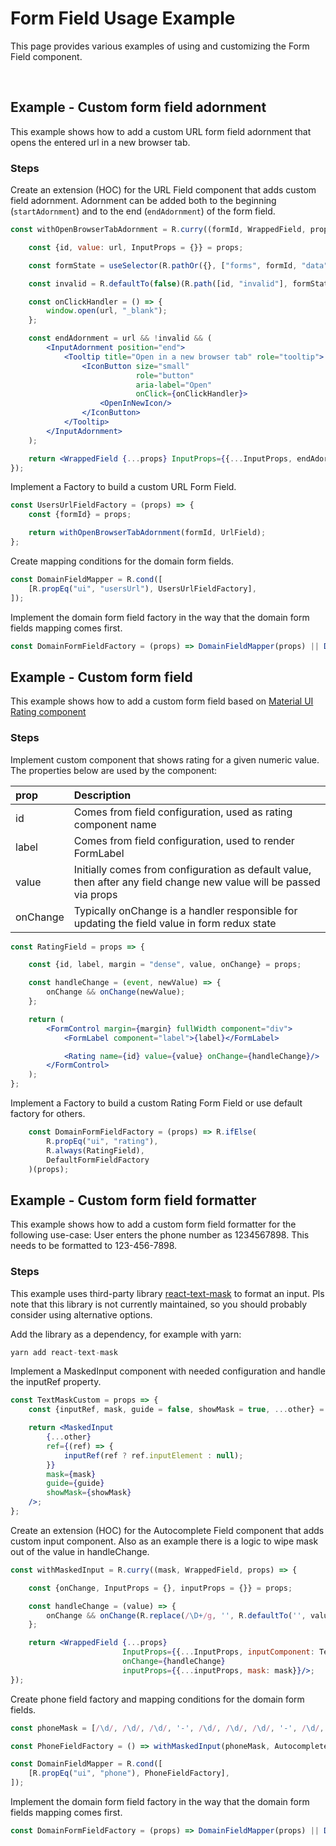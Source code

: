 
<Meta title="Examples/Form Field/README"/>

# Form Field Usage Example

This page provides various examples of using and customizing the Form Field component.

<br/>

## Example - Custom form field adornment

This example shows how to add a custom URL form field adornment that opens the entered url in a new browser tab.

### Steps

Create an extension (HOC) for the URL Field component that adds custom field adornment.
Adornment can be added both to the beginning (`startAdornment`) and to the end (`endAdornment`) of the form field.

```jsx
const withOpenBrowserTabAdornment = R.curry((formId, WrappedField, props) => {

	const {id, value: url, InputProps = {}} = props;

	const formState = useSelector(R.pathOr({}, ["forms", formId, "data"]));

	const invalid = R.defaultTo(false)(R.path([id, "invalid"], formState));

	const onClickHandler = () => {
		window.open(url, "_blank");
	};

	const endAdornment = url && !invalid && (
		<InputAdornment position="end">
			<Tooltip title="Open in a new browser tab" role="tooltip">
				<IconButton size="small"
				            role="button"
				            aria-label="Open"
				            onClick={onClickHandler}>
					<OpenInNewIcon/>
				</IconButton>
			</Tooltip>
		</InputAdornment>
	);

	return <WrappedField {...props} InputProps={{...InputProps, endAdornment}}/>;
});
```

Implement a Factory to build a custom URL Form Field.

```jsx
const UsersUrlFieldFactory = (props) => {
	const {formId} = props;

	return withOpenBrowserTabAdornment(formId, UrlField);
};
```

Create mapping conditions for the domain form fields.

```jsx
const DomainFieldMapper = R.cond([
    [R.propEq("ui", "usersUrl"), UsersUrlFieldFactory],
]);
```

Implement the domain form field factory in the way that the domain form fields mapping comes first.

```jsx
const DomainFormFieldFactory = (props) => DomainFieldMapper(props) || DefaultFormFieldFactory(props);
```


## Example - Custom form field

This example shows how to add a custom form field based on [Material UI Rating component](https://material-ui.com/components/rating/)

### Steps

Implement custom component that shows rating for a given numeric value. The properties below are used by the component:

| prop | Description |
|:----|:-------------------|
| id        |  Comes from field configuration, used as rating component name |
| label     |  Comes from field configuration, used to render FormLabel |
| value     |  Initially comes from configuration as default value, then after any field change new value will be passed via props |
| onChange  |  Typically onChange is a handler responsible for updating the field value in form redux state |


```jsx
const RatingField = props => {

    const {id, label, margin = "dense", value, onChange} = props;

    const handleChange = (event, newValue) => {
        onChange && onChange(newValue);
    };

    return (
        <FormControl margin={margin} fullWidth component="div">
            <FormLabel component="label">{label}</FormLabel>

            <Rating name={id} value={value} onChange={handleChange}/>
        </FormControl>
    );
};
```

Implement a Factory to build a custom Rating Form Field or use default factory for others.

```jsx
    const DomainFormFieldFactory = (props) => R.ifElse(
        R.propEq("ui", "rating"),
        R.always(RatingField),
        DefaultFormFieldFactory
    )(props);
```


## Example - Custom form field formatter

This example shows how to add a custom form field formatter for the following use-case:
User enters the phone number as 1234567898. This needs to be formatted to 123-456-7898.

### Steps

This example uses third-party library [react-text-mask](https://github.com/text-mask/text-mask) to format an input.
Pls note that this library is not currently maintained, so you should probably consider using alternative options.

Add the library as a dependency, for example with yarn:
```jsx
yarn add react-text-mask
```

Implement a MaskedInput component with needed configuration and handle the inputRef property.

```jsx
const TextMaskCustom = props => {
    const {inputRef, mask, guide = false, showMask = true, ...other} = props;

    return <MaskedInput
        {...other}
        ref={(ref) => {
            inputRef(ref ? ref.inputElement : null);
        }}
        mask={mask}
        guide={guide}
        showMask={showMask}
    />;
};
```

Create an extension (HOC) for the Autocomplete Field component that adds custom input component.
Also as an example there is a logic to wipe mask out of the value in handleChange.

```jsx
const withMaskedInput = R.curry((mask, WrappedField, props) => {

    const {onChange, InputProps = {}, inputProps = {}} = props;

    const handleChange = (value) => {
        onChange && onChange(R.replace(/\D+/g, '', R.defaultTo('', value)));
    };

    return <WrappedField {...props}
                         InputProps={{...InputProps, inputComponent: TextMaskCustom}}
                         onChange={handleChange}
                         inputProps={{...inputProps, mask: mask}}/>;
});
```

Create phone field factory and mapping conditions for the domain form fields.

```jsx
const phoneMask = [/\d/, /\d/, /\d/, '-', /\d/, /\d/, /\d/, '-', /\d/, /\d/, /\d/, /\d/];

const PhoneFieldFactory = () => withMaskedInput(phoneMask, AutocompleteField);

const DomainFieldMapper = R.cond([
    [R.propEq("ui", "phone"), PhoneFieldFactory],
]);
```

Implement the domain form field factory in the way that the domain form fields mapping comes first.

```jsx
const DomainFormFieldFactory = (props) => DomainFieldMapper(props) || DefaultFormFieldFactory(props);
```
